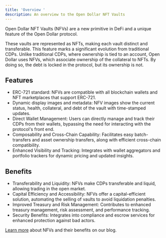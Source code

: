 ```yaml
---
title: 'Overview '
description: An overview to the Open Dollar NFT Vaults
---
```


Open Dollar NFT Vaults (NFVs) are a new primitive in DeFi and a unique feature of the Open Dollar protocol.

These vaults are represented as NFTs, making each vault distinct and transferable. This feature marks a significant evolution from traditional CDPs. Unlike traditional CDPs, where ownership is tied to an account, Open Dollar uses NFVs, which associate ownership of the collateral to NFTs. By doing so, the debt is locked in the protocol, but its ownership is not.

## Features

* ERC-721 standard: NFVs are compatible with all blockchain wallets and NFT marketplaces that support ERC-721.
* Dynamic display images and metadata: NFV images show the current status, health, collateral, and debt of the vault with time-stamped updates.
* Direct Wallet Management: Users can directly manage and track their CDPs from their wallets, bypassing the need for interacting with the protocol's front end.
* Composability and Cross-Chain Capability: Facilitates easy batch-transfers and asset ownership transfers, along with efficient cross-chain compatibility.
* Enhanced Visibility and Tracking: Integrates with wallet aggregators and portfolio trackers for dynamic pricing and updated insights.

## Benefits

* Transferability and Liquidity: NFVs make CDPs transferable and liquid, allowing trading in the open market.
* Capital Efficiency and Accessibility: NFVs offer a capital-efficient solution, automating the selling of vaults to avoid liquidation penalties.
* Improved Treasury and Risk Management: Contributes to enhanced treasury management, risk assessment, and performance tracking.
* Security Benefits: Integrates into compliance and escrow services for enhanced protection against bad actors.

[Learn more](https://mirror.xyz/0x8a81CEeb0a12998616F1aB932cDbc941F0d539E9/eHkUevK2ssPvwOTweAQBTO5nWxVN_io0FJ8AOPFW7H8) about NFVs and their benefits on our blog.
